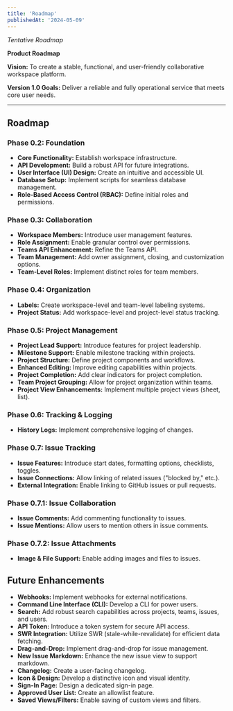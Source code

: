 ```yaml
---
title: 'Roadmap'
publishedAt: '2024-05-09'
---
```


_Tentative Roadmap_

**Product Roadmap**

**Vision:** To create a stable, functional, and user-friendly collaborative workspace platform.

**Version 1.0 Goals:** Deliver a reliable and fully operational service that meets core user needs.

---

## Roadmap

### **Phase 0.2: Foundation**

- **Core Functionality:** Establish workspace infrastructure.
- **API Development:** Build a robust API for future integrations.
- **User Interface (UI) Design:** Create an intuitive and accessible UI.
- **Database Setup:** Implement scripts for seamless database management.
- **Role-Based Access Control (RBAC):** Define initial roles and permissions.

### **Phase 0.3: Collaboration**

- **Workspace Members:** Introduce user management features.
- **Role Assignment:** Enable granular control over permissions.
- **Teams API Enhancement:** Refine the Teams API.
- **Team Management:** Add owner assignment, closing, and customization options.
- **Team-Level Roles:** Implement distinct roles for team members.

### **Phase 0.4: Organization**

- **Labels:** Create workspace-level and team-level labeling systems.
- **Project Status:** Add workspace-level and project-level status tracking.

### **Phase 0.5: Project Management**

- **Project Lead Support:** Introduce features for project leadership.
- **Milestone Support:** Enable milestone tracking within projects.
- **Project Structure:** Define project components and workflows.
- **Enhanced Editing:** Improve editing capabilities within projects.
- **Project Completion:** Add clear indicators for project completion.
- **Team Project Grouping:** Allow for project organization within teams.
- **Project View Enhancements:** Implement multiple project views (sheet, list).

### **Phase 0.6: Tracking & Logging**

- **History Logs:** Implement comprehensive logging of changes.

### **Phase 0.7: Issue Tracking**

- **Issue Features:** Introduce start dates, formatting options, checklists, toggles.
- **Issue Connections:** Allow linking of related issues ("blocked by," etc.).
- **External Integration:** Enable linking to GitHub issues or pull requests.

### **Phase 0.7.1: Issue Collaboration**

- **Issue Comments:** Add commenting functionality to issues.
- **Issue Mentions:** Allow users to mention others in issue comments.

### **Phase 0.7.2: Issue Attachments**

- **Image & File Support:** Enable adding images and files to issues.

## **Future Enhancements**

- **Webhooks:** Implement webhooks for external notifications.
- **Command Line Interface (CLI):** Develop a CLI for power users.
- **Search:** Add robust search capabilities across projects, teams, issues, and users.
- **API Token:** Introduce a token system for secure API access.
- **SWR Integration:** Utilize SWR (stale-while-revalidate) for efficient data fetching.
- **Drag-and-Drop:** Implement drag-and-drop for issue management.
- **New Issue Markdown:** Enhance the new issue view to support markdown.
- **Changelog:** Create a user-facing changelog.
- **Icon & Design:** Develop a distinctive icon and visual identity.
- **Sign-In Page:** Design a dedicated sign-in page.
- **Approved User List:** Create an allowlist feature.
- **Saved Views/Filters:** Enable saving of custom views and filters.
